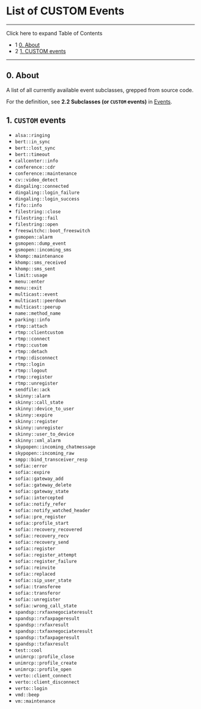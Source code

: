 
# List of CUSTOM Events 

 

---

Click here to expand Table of Contents

* 1 [0\. About](#0-about)
* 2 [1\. CUSTOM events](#1-custom-events)

---

## 0\. About

A list of all currently available event subclasses, grepped from source code.

For the definition, see **2.2 Subclasses (or `CUSTOM` events)** in [Events](./Events_32178330.mdx#0-about).

## 1\. `CUSTOM` events

  
* `alsa::ringing`
* `bert::in_sync`
* `bert::lost_sync`
* `bert::timeout`
* `callcenter::info`
* `conference::cdr`
* `conference::maintenance`
* `cv::video_detect`
* `dingaling::connected`
* `dingaling::login_failure`
* `dingaling::login_success`
* `fifo::info`
* `filestring::close`
* `filestring::fail`
* `filestring::open`
* `freeswitchc::boot_freeswitch`
* `gsmopen::alarm`
* `gsmopen::dump_event`
* `gsmopen::incoming_sms`
* `khomp::maintenance`
* `khomp::sms_received`
* `khomp::sms_sent`
* `limit::usage`
* `menu::enter`
* `menu::exit`
* `multicast::event`
* `multicast::peerdown`
* `multicast::peerup`
* `name::method_name`
* `parking::info`
* `rtmp::attach`
* `rtmp::clientcustom`
* `rtmp::connect`
* `rtmp::custom`
* `rtmp::detach`
* `rtmp::disconnect`
* `rtmp::login`
* `rtmp::logout`
* `rtmp::register`
* `rtmp::unregister`
* `sendfile::ack`
* `skinny::alarm`
* `skinny::call_state`
* `skinny::device_to_user`
* `skinny::expire`
* `skinny::register`
* `skinny::unregister`
* `skinny::user_to_device`
* `skinny::xml_alarm`
* `skypopen::incoming_chatmessage`
* `skypopen::incoming_raw`
* `smpp::bind_transceiver_resp`
* `sofia::error`
* `sofia::expire`
* `sofia::gateway_add`
* `sofia::gateway_delete`
* `sofia::gateway_state`
* `sofia::intercepted`
* `sofia::notify_refer`
* `sofia::notify_watched_header`
* `sofia::pre_register`
* `sofia::profile_start`
* `sofia::recovery_recovered`
* `sofia::recovery_recv`
* `sofia::recovery_send`
* `sofia::register`
* `sofia::register_attempt`
* `sofia::register_failure`
* `sofia::reinvite`
* `sofia::replaced`
* `sofia::sip_user_state`
* `sofia::transferee`
* `sofia::transferor`
* `sofia::unregister`
* `sofia::wrong_call_state`
* `spandsp::rxfaxnegociateresult`
* `spandsp::rxfaxpageresult`
* `spandsp::rxfaxresult`
* `spandsp::txfaxnegociateresult`
* `spandsp::txfaxpageresult`
* `spandsp::txfaxresult`
* `test::cool`
* `unimrcp::profile_close`
* `unimrcp::profile_create`
* `unimrcp::profile_open`
* `verto::client_connect`
* `verto::client_disconnect`
* `verto::login`
* `vmd::beep`
* `vm::maintenance`

  

